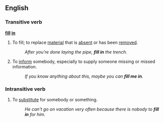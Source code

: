 ==English==
===Transitive verb===
'''[[fill]] [[in]]'''
#To fill; to replace [[material]] that is [[absent]] or has been [[removed]].
#:''After you're done laying the pipe, '''fill in''' the trench.''
#{{idiom}} To [[inform]] somebody, especially to supply someone missing or missed information.
#:''If you know anything about this, maybe you can '''fill me in'''.''

===Intransitive verb===
#{{idiom}} To [[substitute]] for somebody or something.
#:''He can't go on vacation very often because there is nobody to '''fill in''' for him.''